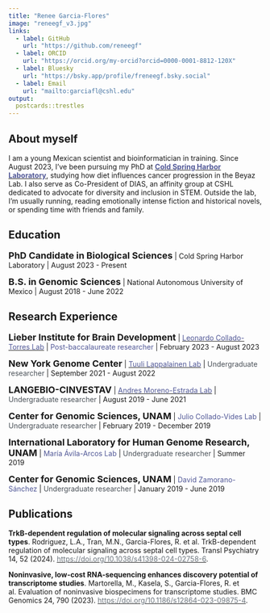 ```yaml
---
title: "Renee Garcia-Flores"
image: "reneegf_v3.jpg"
links:
  - label: GitHub
    url: "https://github.com/reneegf"
  - label: ORCID
    url: "https://orcid.org/my-orcid?orcid=0000-0001-8812-120X"
  - label: Bluesky
    url: "https://bsky.app/profile/freneegf.bsky.social"
  - label: Email
    url: "mailto:garciafl@cshl.edu"
output:
  postcards::trestles
---
```

 
## About myself

I am a young Mexican scientist and bioinformatician in training. Since August 2023, I've been pursuing my PhD at <a href="https://www.cshl.edu"><span style="color: #515897;"><b>Cold Spring Harbor Laboratory</b></span></a>, studying how diet influences cancer progression in the Beyaz Lab. I also serve as Co-President of DIAS, an affinity group at CSHL dedicated to advocate for diversity and inclusion in STEM.
Outside the lab, I’m usually running, reading emotionally intense fiction and historical novels, or spending time with friends and family.

## Education

<font size="4">**PhD Candidate in Biological Sciences**</font> | Cold Spring Harbor Laboratory | August 2023 - Present

<font size="4">**B.S. in Genomic Sciences**</font> | National Autonomous University of Mexico | August 2018 - June 2022

## Research Experience

<font size="4">**Lieber Institute for Brain Development**</font> | <a href="http://lcolladotor.github.io"><span style="color:  #515897;"> Leonardo Collado-Torres Lab</span></a> | <span style="color:  #515897;">Post-baccalaureate researcher</span></a> |  February 2023 - August 2023

<font size="4">**New York Genome Center**</font> | <a href="https://tllab.org/"><span style="color:  #515897;"> Tuuli Lappalainen Lab</span></a> | <span style="color:  #495057;">Undergraduate researcher</span></a> | September 2021 - August 2022

<font size="4">**LANGEBIO-CINVESTAV**</font> | <a href="http://www.morenolab.org/"><span style="color:  #515897;"> Andres Moreno-Estrada Lab</span></a> | <span style="color:  #495057;">Undergraduate researcher</span></a> | August 2019 - June 2021

<font size="4">**Center for Genomic Sciences, UNAM**</font> | <span style="color:  #515897;">Julio Collado-Vides Lab</span></a> | <span style="color:  #495057;">Undergraduate researcher</span></a> | February 2019 - December 2019

<font size="4">**International Laboratory for Human Genome Research, UNAM**</font> | <span style="color:  #515897;">María Ávila-Arcos Lab</span></a> | <span style="color:  #495057;">Undergraduate researcher</span></a> | Summer 2019

<font size="4">**Center for Genomic Sciences, UNAM**</font> | <span style="color:  #515897;">David Zamorano-Sánchez</span></a> | <span style="color:  #495057;">Undergraduate researcher</span></a> | January 2019 - June 2019

## Publications

**TrkB-dependent regulation of molecular signaling across septal cell types**. Rodriguez, L.A., Tran, M.N., Garcia-Flores, R. et al. TrkB-dependent regulation of molecular signaling across septal cell types. Transl Psychiatry 14, 52 (2024). <a href="https://doi.org/10.1038/s41398-024-02758-6"><span style="color: #6c757d;"> https://doi.org/10.1038/s41398-024-02758-6</span></a>.

**Noninvasive, low-cost RNA-sequencing enhances discovery potential of transcriptome studies**. Martorella, M., Kasela, S., Garcia-Flores, R. et al. Evaluation of noninvasive biospecimens for transcriptome studies. BMC Genomics 24, 790 (2023). <a href="https://doi.org/10.1186/s12864-023-09875-4"><span style="color: #6c757d;"> https://doi.org/10.1186/s12864-023-09875-4</span></a>.


